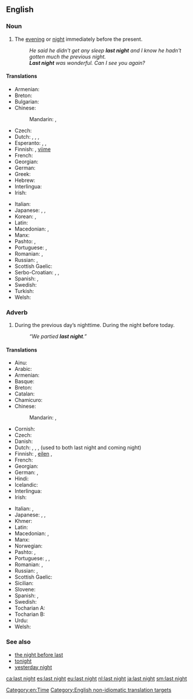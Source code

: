 ==English==
{{rft}}

===Noun===
{{en-noun|head=[[last]] [[night]]|-}}

# {{context|often|used adverbially|lang=en}} The [[evening]] or [[night]] immediately before the present.
#: ''He said he didn't get any sleep '''last night''' and I know he hadn't gotten much the previous night.''
#: '''''Last night''' was wonderful. Can I see you again?''

====Translations====
{{trans-top|previous evening or night}}
* Armenian: {{t|hy|անցած գիշեր|sc=Armn}}
* Breton: {{t|br|dec'h da noz}}
* Bulgarian: {{t-needed|bg}}
* Chinese:
*: Mandarin: {{t+|cmn|昨夜|tr=zuóyè|sc=Hani}}, {{t+|cmn|昨晚|tr=zuówǎn|sc=Hani}}
* Czech: {{t|cs|včerejší večer}}
* Dutch: {{t+|nl|gisterenavond}}, {{t+|nl|gisteravond}}, {{t|nl|gisterennacht}}, {{qualifier|used to both last night and coming night}} {{t+|nl|vannacht}}
* Esperanto: {{t|eo|hieraŭ vespere}}, {{t|eo|pasintan nokton|alt=la pasintan nokton}}, {{t|eo|hieraŭan nokton|alt=la hieraŭan nokton}}
* Finnish: {{t|fi|eilisilta}} {{qualifier|evening}}, [[viime#Finnish|viime]] {{t+|fi|yö}} {{qualifier|night}}
* French: {{t|fr|hier soir}}
* Georgian: {{t-needed|ka}}
* German: {{t|de|gestern Abend}}
* Greek: {{t+|el|εψές|n|tr=epsés|sc=Grek}}
* Hebrew: {{t+|he|אמש|tr=émesh}}
* Interlingua: {{t|ia|heri vespere}}
* Irish: {{t|ga|aréir}}
{{trans-mid}}
* Italian: {{t|it|notte scorsa}}
* Japanese: {{t|ja|昨晩|tr=さくばん, sakuban}}, {{t|ja|昨夜|tr=さくや, sakuya}}, {{t|ja|夕べ|tr=ゆうべ, yūbe}}
* Korean: {{t|ko|지난밤|sc=Kore}}, {{t+|ko|어젯밤|sc=Kore}}
* Latin: {{t|la|heri vesperi}}
* Macedonian: {{t|mk|синоќа|tr=sínoḱa}}, {{t|mk|сношти|tr=snóšti}}
* Manx: {{t|gv|riyr}}
* Pashto: {{t|ps|بېګا|tr=begâ}}, {{t|ps|برای|tr=barây}}
* Portuguese: {{t|pt|[[noite]] [[passada]]|f}}, {{t|pt|[[noite]] [[de]] [[ontem]]|f}} 
* Romanian: {{t|ro|noaptea trecută|f}}, {{t|ro|azi noapte}}
* Russian: {{t|ru|[[прошлый|прошлая]] [[ночь]]|f|sc=Cyrl}}, {{t|ru|[[вчерашний]] [[вечер]]|m|sc=Cyrl}}
* Scottish Gaelic: {{t|gd|a-raoir}}
* Serbo-Croatian: {{t+|sh|sinoć}}, {{qualifier|night before last night}} {{t+|sh|preksinoć}}, {{qualifier|two nights before last night}} {{t|sh|naksinoć}}
* Spanish: {{t|es|ayer por la noche}}, {{t+|es|anoche}}
* Swedish: {{t|sv|i gårkväll}}
* Turkish: {{t-needed|tr}}
* Welsh: {{t|cy|neithiwr|m|f}}
{{trans-bottom}}

===Adverb===
{{en-adv|head=[[last]] [[night]]|-}}

# During the previous day’s nighttime.  During the night before today.
#: ''“We partied '''last night'''.”''

====Translations====
{{trans-top|during the night before today}}
* Ainu: {{t|ain|ウㇰラン|tr=ukran}}
* Arabic: {{t|ar|ليلة أمس|tr=láylat 'ams|sc=Arab}}
* Armenian: {{t|hy|անցած գիշեր|sc=Armn}}
* Basque: {{t+|eu|bart}}
* Breton: {{t|br|dec'h da noz}}
* Catalan: {{t+|ca|anit}}
* Chamicuro: {{t|ccc|lache'ta}}
* Chinese:
*: Mandarin: {{t+|cmn|昨夜|tr=zuóyè|sc=Hani}}, {{t+|cmn|昨晚|tr=zuówǎn|sc=Hani}}
* Cornish: {{t|kw|nyhewer}}
* Czech: {{t|cs|včera večer}}
* Danish: {{t|da|aftes|alt=i aftes}}
* Dutch: {{t+|nl|gisteravond}}, {{t+|nl|gisterenavond}}, {{t|nl|gisterennacht}}, {{t+|nl|vannacht}} (used to both last night and coming night)
* Finnish: {{t|fi|eilisiltana}}, [[eilen#Finnish|eilen]] {{t+|fi|illalla}} {{qualifier|evening}}, {{t|fi|viime yönä}} {{qualifier|night}}
* French: {{t|fr|hier soir}}
* Georgian: {{t|ka|წუხელ|tr=cuxel|sc=Geor}}
* German: {{t|de|gestern Abend}}, {{t|de|gestern Nacht}}
* Hindi: {{t|hi|कल रात|tr=kal rāt|sc=Deva}}
* Icelandic: {{t+|is|í gær}}
* Interlingua: {{t|ia|heri vespere}}
* Irish: {{t|ga|aréir}}
{{trans-mid}}
* Italian: {{t+|it|iernotte}}, {{t|it|ieri notte}}
* Japanese: {{t|ja|昨晩|tr=さくばん, sakuban}}, {{t|ja|昨夜|tr=さくや, sakuya}}, {{t|ja|夕べ|tr=ゆうべ, yūbe}}
* Khmer: {{t|km|យប់មិញ|tr=yup mɨñ|sc=Khmr}}
* Latin: {{t|la|heri vesperi}}
* Macedonian: {{t|mk|синоќа|tr=sínoḱa}}, {{t|mk|сношти|tr=snóšti}}
* Manx: {{t|gv|riyr}}
* Norwegian: {{t|no|i går kveld}}
* Pashto: {{t|ps|بېګا|tr=begâ}}, {{t|ps|برای|tr=barây}}
* Portuguese: {{t|pt|[[ontem]] [[à]] [[noite]]}}, {{t|pt|[[ontem]] [[de]] [[noite]]}}, {{t|pt|[[noite]] [[passada]]}}
* Romanian: {{t+|ro|aseară}}, {{t|ro|ieri noapte}}
* Russian: {{t|ru|[[прошлый|прошлой]] [[ночью]]|tr=próšloj nóč’ju|sc=Cyrl}}, {{t|ru|[[вчера]] [[вечером]]|tr=včerá véčerom|sc=Cyrl}}
* Scottish Gaelic: {{t|gd|a-raoir}}
* Sicilian: {{t+|scn|assira}}
* Slovene: {{t|sl|sinóči}}
* Spanish: {{t+|es|anoche}}, {{t|es|ayer por la noche}}
* Swedish: {{t+|sv|i natt}}
* Tocharian A: {{t|xto|nakcu}}
* Tocharian B: {{t|txb|nekcīye}}
* Urdu: {{t|ur|کل رات|tr=kal rāt|sc=ur-Arab}}
* Welsh: {{t|cy|neithiwr}}
{{trans-bottom}}

===See also===
* [[the night before last]]
* [[tonight]]
* [[yesterday night]]

[[Category:en:Time]]
[[Category:English non-idiomatic translation targets]]

[[ca:last night]]
[[es:last night]]
[[eu:last night]]
[[nl:last night]]
[[ja:last night]]
[[sm:last night]]